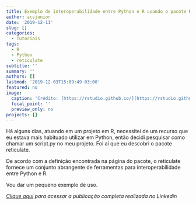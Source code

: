 ```yaml
---
title: Exemplo de interoperabilidade entre Python e R usando o pacote Reticulate
author: acsjunior
date: '2019-12-11'
slug: []
categories:
  - Tutoriais
tags:
  - R
  - Python
  - reticulate
subtitle: ''
summary: ''
authors: []
lastmod: '2019-12-03T15:09:49-03:00'
featured: no
image:
  caption: 'Crédito: [https://rstudio.github.io/](https://rstudio.github.io/reticulate/)'
  focal_point: ''
  preview_only: no
projects: []
---
```


Há alguns dias, atuando em um projeto em R, necessitei de um recurso que eu estava mais habituado utilizar em Python, então decidi pesquisar como chamar um script.py no meu projeto. Foi aí que eu descobri o pacote reticulate.

De acordo com a definição encontrada na página do pacote, o reticulate fornece um conjunto abrangente de ferramentas para interoperabilidade entre Python e R.

Vou dar um pequeno exemplo de uso. 

*[Clique aqui](https://www.linkedin.com/pulse/exemplo-de-interoperabilidade-entre-python-e-r-usando-antonio-c-/) para acessar a publicação completa realizada no Linkedin*

